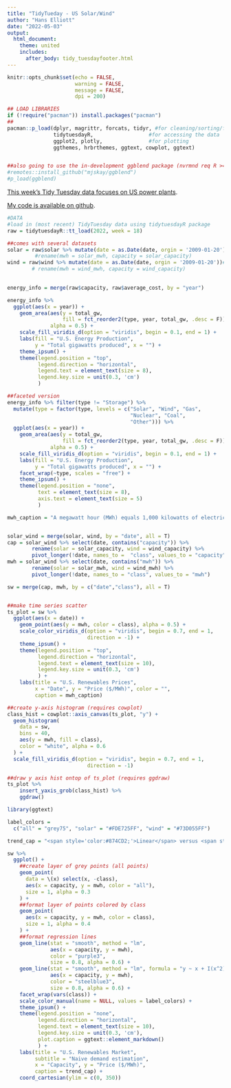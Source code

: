 ```yaml
---
title: "TidyTueday - US Solar/Wind"
author: "Hans Elliott"
date: "2022-05-03"
output: 
  html_document:
    theme: united
    includes:
      after_body: tidy_tuesdayfooter.html
---
```


```r
knitr::opts_chunk$set(echo = FALSE,
                      warning = FALSE,
                      message = FALSE,
                      dpi = 200)
```

```r
## LOAD LIBRARIES
if (!require("pacman")) install.packages("pacman")
##
pacman::p_load(dplyr, magrittr, forcats, tidyr, #for cleaning/sorting/filtering
               tidytuesdayR,                  #for accessing the data
               ggplot2, plotly,               #for plotting
               ggthemes, hrbrthemes, ggtext, cowplot, ggtext)  


##also going to use the in-development ggblend package (nvrmnd req R >= 4.2)
#remotes::install_github("mjskay/ggblend")
#p_load(ggblend)

```


[This week's Tidy Tuesday data focuses on US power plants](https://github.com/rfordatascience/tidytuesday/blob/master/data/2022/2022-05-03/readme.md). 

[My code is available on github](https://github.com/hans-elliott99/hans-elliott99.github.io/tree/main/tidy_tuesday/2022-05-03).   

```r
#DATA
#load in (most recent) TidyTuesday data using tidytuesdayR package
raw = tidytuesdayR::tt_load(2022, week = 18)

##comes with several datasets
solar = raw$solar %>% mutate(date = as.Date(date, orgin = '2009-01-20')) #%>%
         #rename(mwh = solar_mwh, capacity = solar_capacity)
wind = raw$wind %>% mutate(date = as.Date(date, orgin = '2009-01-20'))# %>%
        # rename(mwh = wind_mwh, capacity = wind_capacity)
      

energy_info = merge(raw$capacity, raw$average_cost, by = "year")

```



```r



energy_info %>%
  ggplot(aes(x = year)) +
    geom_area(aes(y = total_gw, 
                  fill = fct_reorder2(type, year, total_gw, .desc = F)), 
              alpha = 0.5) +
    scale_fill_viridis_d(option = "viridis", begin = 0.1, end = 1) +
    labs(fill = "U.S. Energy Production",
         y = "Total gigawatts produced", x = "") +
    theme_ipsum() +
    theme(legend.position = "top",
          legend.direction = "horizontal",
          legend.text = element_text(size = 8),
          legend.key.size = unit(0.3, 'cm')
          )

##faceted version
energy_info %>% filter(type != "Storage") %>%
  mutate(type = factor(type, levels = c("Solar", "Wind", "Gas",
                                        "Nuclear", "Coal",
                                        "Other"))) %>%
  ggplot(aes(x = year)) +
    geom_area(aes(y = total_gw, 
                  fill = fct_reorder2(type, year, total_gw, .desc = F)), 
              alpha = 0.5) +
    scale_fill_viridis_d(option = "viridis", begin = 0.1, end = 1) +
    labs(fill = "U.S. Energy Production",
         y = "Total gigawatts produced", x = "") +
    facet_wrap(~type, scales = "free") +
    theme_ipsum() +
    theme(legend.position = "none",
          text = element_text(size = 8),
          axis.text = element_text(size = 5)
          )

```


```r
mwh_caption = "A megawatt hour (MWh) equals 1,000 kilowatts of electricity generated per hour."


solar_wind = merge(solar, wind, by = "date", all = T)
cap = solar_wind %>% select(date, contains("capacity")) %>%
        rename(solar = solar_capacity, wind = wind_capacity) %>%
        pivot_longer(!date, names_to =  "class", values_to = "capacity")
mwh = solar_wind %>% select(date, contains("mwh")) %>%
        rename(solar = solar_mwh, wind = wind_mwh) %>%
        pivot_longer(!date, names_to = "class", values_to = "mwh")

sw = merge(cap, mwh, by = c("date","class"), all = T)


##make time series scatter
ts_plot = sw %>%
  ggplot(aes(x = date)) +
    geom_point(aes(y = mwh, color = class), alpha = 0.5) +
    scale_color_viridis_d(option = "viridis", begin = 0.7, end = 1,
                          direction = -1) +
    theme_ipsum() +
    theme(legend.position = "top",
          legend.direction = "horizontal",
          legend.text = element_text(size = 10),
          legend.key.size = unit(0.3, 'cm')
          ) +
    labs(title = "U.S. Renewables Prices",
         x = "Date", y = "Price ($/MWh)", color = "",
         caption = mwh_caption)

##create y-axis histogram (requires cowplot)
class_hist = cowplot::axis_canvas(ts_plot, "y") +
  geom_histogram(
    data = sw,
    bins = 40,
    aes(y = mwh, fill = class),
    color = "white", alpha = 0.6
  ) +
  scale_fill_viridis_d(option = "viridis", begin = 0.7, end = 1,
                          direction = -1)

##draw y axis hist ontop of ts_plot (requires ggdraw)
ts_plot %>%
    insert_yaxis_grob(class_hist) %>%
    ggdraw()

```


```r
library(ggtext)

label_colors =
  c("all" = "grey75", "solar" = "#FDE725FF", "wind" = "#73D055FF")

trend_cap = "<span style='color:#874CD2;'>Linear</span> versus <span style='color:#6FA5D3;'>Quadratic</span> trends."

sw %>%
  ggplot() + 
    ##create layer of grey points (all points)
    geom_point(
      data = \(x) select(x, -class),
      aes(x = capacity, y = mwh, color = "all"),
      size = 1, alpha = 0.3
    ) +
    ##format layer of points colored by class
    geom_point(
      aes(x = capacity, y = mwh, color = class),
      size = 1, alpha = 0.4
    ) +
    ##format regression lines
    geom_line(stat = "smooth", method = "lm",
              aes(x = capacity, y = mwh),
              color = "purple3", 
              size = 0.8, alpha = 0.6) +
    geom_line(stat = "smooth", method = "lm", formula = "y ~ x + I(x^2)",
              aes(x = capacity, y = mwh),
              color = "steelblue3", 
              size = 0.8, alpha = 0.6) +
    facet_wrap(vars(class)) +
    scale_color_manual(name = NULL, values = label_colors) +
    theme_ipsum() +
    theme(legend.position = "none",
          legend.direction = "horizontal",
          legend.text = element_text(size = 10),
          legend.key.size = unit(0.3, 'cm'),
          plot.caption = ggtext::element_markdown()
          ) +
    labs(title = "U.S. Renewables Market",
         subtitle = "Naive demand estimation",
         x = "Capacity", y = "Price ($/MWh)",
         caption = trend_cap) +
    coord_cartesian(ylim = c(0, 350))

```







